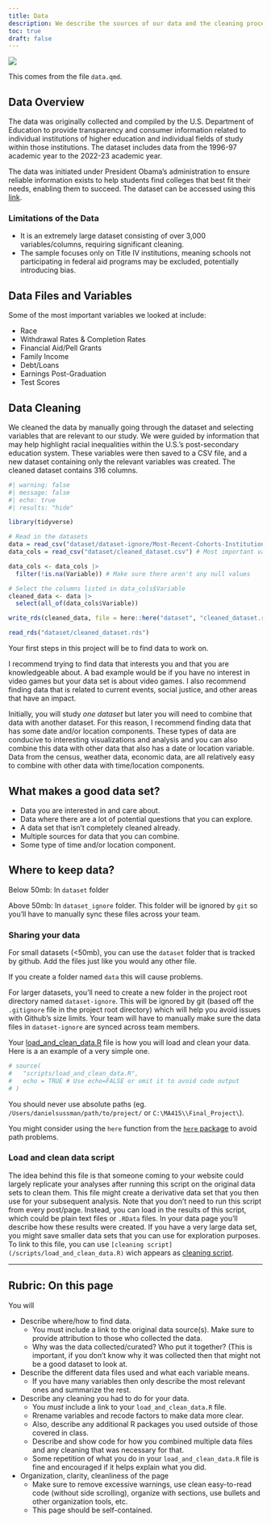 ```yaml
---
title: Data
description: We describe the sources of our data and the cleaning process.
toc: true
draft: false
---
```


![](images/data-import-cheatsheet-thumbs.png)


This comes from the file `data.qmd`.

## Data Overview

The data was originally collected and compiled by the U.S. Department of Education to provide transparency and consumer information related to individual institutions of higher education and individual fields of study within those institutions. The dataset includes data from the 1996-97 academic year to the 2022-23 academic year. 

The data was initiated under President Obama's administration to ensure reliable information exists to help students find colleges that best fit their needs, enabling them to succeed. The dataset can be accessed using this [link](https://collegescorecard.ed.gov/data/). 

### Limitations of the Data
- It is an extremely large dataset consisting of over 3,000 variables/columns, requiring significant cleaning.  
- The sample focuses only on Title IV institutions, meaning schools not participating in federal aid programs may be excluded, potentially introducing bias.


## Data Files and Variables

Some of the most important variables we looked at include:

- Race  
- Withdrawal Rates & Completion Rates  
- Financial Aid/Pell Grants  
- Family Income  
- Debt/Loans  
- Earnings Post-Graduation  
- Test Scores  

 
## Data Cleaning

We cleaned the data by manually going through the dataset and selecting variables that are relevant to our study. We were guided by information that may help highlight racial inequalities within the U.S.'s post-secondary education system. These variables were then saved to a CSV file, and a new dataset containing only the relevant variables was created. The cleaned dataset contains 316 columns. 

```r
#| warning: false
#| message: false
#| echo: true
#| results: "hide"

library(tidyverse)

# Read in the datasets
data = read_csv("dataset/dataset-ignore/Most-Recent-Cohorts-Institution.csv")
data_cols = read_csv("dataset/cleaned_dataset.csv") # Most important variables from the dataset

data_cols <- data_cols |> 
  filter(!is.na(Variable)) # Make sure there aren't any null values

# Select the columns listed in data_cols$Variable
cleaned_data <- data |>
  select(all_of(data_cols$Variable))

write_rds(cleaned_data, file = here::here("dataset", "cleaned_dataset.rds"))

read_rds("dataset/cleaned_dataset.rds")
```


Your first steps in this project will be to find data to work on.

I recommend trying to find data that interests you and that you are knowledgeable about. A bad example would be if you have no interest in video games but your data set is about video games. I also recommend finding data that is related to current events, social justice, and other areas that have an impact.


Initially, you will study _one dataset_ but later you will need to combine that data with another dataset. For this reason, I recommend finding data that has some date and/or location components. These types of data are conducive to interesting visualizations and analysis and you can also combine this data with other data that also has a date or location variable.
Data from the census, weather data, economic data, are all relatively easy to combine with other data with time/location components.


## What makes a good data set?

* Data you are interested in and care about.
* Data where there are a lot of potential questions that you can explore.
* A data set that isn't completely cleaned already.
* Multiple sources for data that you can combine.
* Some type of time and/or location component.


## Where to keep data?


Below 50mb: In `dataset` folder

Above 50mb: In `dataset_ignore` folder. This folder will be ignored by `git` so you'll have to manually sync these files across your team.

### Sharing your data


For small datasets (<50mb), you can use the `dataset` folder that is tracked by github. Add the files just like you would any other file.

If you create a folder named `data` this will cause problems.

For larger datasets, you'll need to create a new folder in the project root directory named `dataset-ignore`. This will be ignored by git (based off the `.gitignore` file in the project root directory) which will help you avoid issues with Github's size limits. Your team will have to manually make sure the data files in `dataset-ignore` are synced across team members.

Your [load_and_clean_data.R](/scripts/load_and_clean_data.R) file is how you will load and clean your data. Here is a an example of a very simple one.

```r
# source(
#   "scripts/load_and_clean_data.R",
#   echo = TRUE # Use echo=FALSE or omit it to avoid code output  
# )
```
You should never use absolute paths (eg. `/Users/danielsussman/path/to/project/` or `C:\MA415\\Final_Project\`).

You might consider using the `here` function from the [`here` package](https://here.r-lib.org/articles/here.html) to avoid path problems.

### Load and clean data script

The idea behind this file is that someone coming to your website could largely replicate your analyses after running this script on the original data sets to clean them.
This file might create a derivative data set that you then use for your subsequent analysis.
Note that you don't need to run this script from every post/page.
Instead, you can load in the results of this script, which could be plain text files or `.RData` files. In your data page you'll describe how these results were created. If you have a very large data set, you might save smaller data sets that you can use for exploration purposes.
To link to this file, you can use `[cleaning script](/scripts/load_and_clean_data.R)` wich appears as [cleaning script](/scripts/load_and_clean_data.R). 

----

## Rubric: On this page

You will

* Describe where/how to find data.
  * You must include a link to the original data source(s). Make sure to provide attribution to those who collected the data.
  * Why was the data collected/curated? Who put it together? (This is important, if you don't know why it was collected then that might not be a good dataset to look at.
* Describe the different data files used and what each variable means. 
  * If you have many variables then only describe the most relevant ones and summarize the rest.
* Describe any cleaning you had to do for your data.
  * You *must* include a link to your `load_and_clean_data.R` file.
  * Rrename variables and recode factors to make data more clear.
  * Also, describe any additional R packages you used outside of those covered in class.
  * Describe and show code for how you combined multiple data files and any cleaning that was necessary for that.
  * Some repetition of what you do in your `load_and_clean_data.R` file is fine and encouraged if it helps explain what you did.
* Organization, clarity, cleanliness of the page
  * Make sure to remove excessive warnings, use clean easy-to-read code (without side scrolling), organize with sections, use bullets and other organization tools, etc.
  * This page should be self-contained.